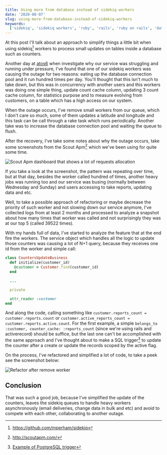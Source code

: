 ```yaml
---
title: Using more from database instead of sidekiq workers
date: '2020-08-07'
slug: using-more-from-database-instead-of-sidekiq-workers
keywords:
  ['sidekiq', 'sidekiq workers', 'ruby', 'rails', 'ruby on rails', 'database', 'SQL trigger']
---
```


At this post I'll talk about an approach to simplify things a little bit when using sidekiq[^1]
workers to process small updates on tables inside a database such as counters.

Another day at [atos6](https://atos6.com) when investigate why our service was struggling and
running under pressure, I've found that one of our sidekiq workers was causing the outage for two
reasons: eating up the database connection pool and it run hundred times per day. You'll thought
that this isn't much to take down, but this was in concurrency with another users and this workers
was doing one simple thing, update count cache column, updating 3 count cache column, for statistics
purpose and to measure evolving from customers, on a table which has a high access on our system.

When the outage occurs, I've remove small workers from our queue, which I don't care so much, some
of them updates a latitude and longitude and this task can be call through a rake task which runs
periodically. Another take was to increase the database connection pool and waiting the queue to
flush.

After the recovery, I've take some notes about why the outage occurs, take some screenshots from the
Scout Apm[^2] which we've been using for quite some time.

![Scout Apm dashboard that shows a lot of requests allocation](./scout-apm-dashboard-requests-allocation.png 'Scout Apm shows a lot of requests allocation')

If you take a look at the screenshot, the pattern was repeating over time, but at that day, besides
the worker called hundred of times, another heavy jobs was running too and our service was busing
(normally between Wednesday and Sunday) and users accessing to take reports, updating data and etc.

Well, to take a possible approach of refactoring or maybe decrease the priority of such worker and
not slowing down our service anymore, I've collected logs from at least 2 months and processed to
analyze a snapshot about how many times that worker was called and not surprisingly they was at our
top 5 (called 39522 times).

With my hands full of data, I've started to analyze the feature that at the end fire the workers.
The service object which handles all the logic to update those counters was causing a lot of N+1 query, because they receives one id from the worker and simple call:

```ruby
class CountersUpdateBusiness
  def initialize(customer_id)
    @customer = Customer.find(customer_id)
  end

  ...

  private

  attr_reader :customer
end
```

And along the code, calling something like `customer.reports_count = customer.reports.count` or
`customer.active_reports_count = customer.reports.active.count`. For the first example, a simple
`belongs_to :customer, counter_cache: :reports_count` (since we're using rails and activerecord)
should be suffice, but the last one can't be accomplished with the same approach and I've thought
about to make a SQL trigger[^3] to update the counter after a create or update the records scoped by
the active flag.

On the process, I've refactored and simplified a lot of code, to take a peek see the screenshot
below:

![Refactor after remove worker](./refactor-after-remove-worker.png 'Refactor after remove worker')

## Conclusion

That was such a good job, because I've simplified the update of the counters, leaves the sidekiq
queues to handle heavy workers asynchronously (email deliveries, change data in bulk and etc) and
avoid to compete with each other, collaborating to another outage.

[^1]: https://github.com/mperham/sidekiq
[^2]: http://scoutapm.com/
[^3]: [Example of PostgreSQL trigger](https://www.postgresql.org/docs/11/plpgsql-trigger.html)
